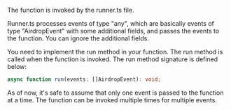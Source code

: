 The function is invoked by the runner.ts file.

Runner.ts processes events of type "any", which are basically events of type "AirdropEvent" with some additional fields, and passes the events to the function. You can ignore the additional fields.

You need to implement the run method in your function. The run method is called when the function is invoked. The run method signature is defined below:
```typescript
async function run(events: []AirdropEvent): void;
```
As of now, it's safe to assume that only one event is passed to the function at a time. The function can be invoked multiple times for multiple events.